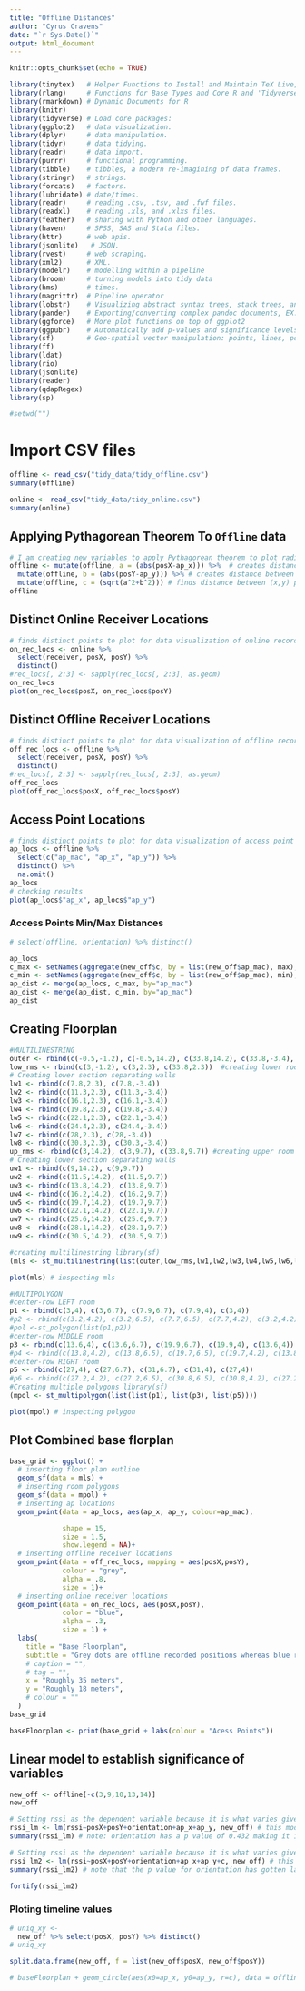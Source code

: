 ```yaml
---
title: "Offline Distances"
author: "Cyrus Cravens"
date: "`r Sys.Date()`"
output: html_document
---
```

```r
knitr::opts_chunk$set(echo = TRUE)
```

```r
library(tinytex)   # Helper Functions to Install and Maintain TeX Live, and Compile LaTeX Documents
library(rlang)     # Functions for Base Types and Core R and 'Tidyverse' Features
library(rmarkdown) # Dynamic Documents for R
library(knitr)
library(tidyverse) # Load core packages:
library(ggplot2)   # data visualization.
library(dplyr)     # data manipulation.
library(tidyr)     # data tidying.
library(readr)     # data import.
library(purrr)     # functional programming.
library(tibble)    # tibbles, a modern re-imagining of data frames.
library(stringr)   # strings.
library(forcats)   # factors.
library(lubridate) # date/times.
library(readr)     # reading .csv, .tsv, and .fwf files.
library(readxl)    # reading .xls, and .xlxs files.
library(feather)   # sharing with Python and other languages.
library(haven)     # SPSS, SAS and Stata files.
library(httr)      # web apis.
library(jsonlite)   # JSON.
library(rvest)     # web scraping.
library(xml2)      # XML.
library(modelr)    # modelling within a pipeline
library(broom)     # turning models into tidy data
library(hms)       # times.
library(magrittr)  # Pipeline operator
library(lobstr)    # Visualizing abstract syntax trees, stack trees, and object sizes
library(pander)    # Exporting/converting complex pandoc documents, EX: df to Pandoc table
library(ggforce)   # More plot functions on top of ggplot2
library(ggpubr)    # Automatically add p-values and significance levels  plots.
library(sf)        # Geo-spatial vector manipulation: points, lines, polygons
library(ff)
library(ldat)
library(rio)
library(jsonlite)
library(reader)
library(qdapRegex)
library(sp)
```

```r
#setwd("")
```

# Import CSV files

```r
offline <- read_csv("tidy_data/tidy_offline.csv")
summary(offline)
```

```r
online <- read_csv("tidy_data/tidy_online.csv")
summary(online)
```
## Applying Pythagorean Theorem To `Offline` data

```r
# I am creating new variables to apply Pythagorean theorem to plot radius 
offline <- mutate(offline, a = (abs(posX-ap_x))) %>%  # creates distance between x coordinates 
  mutate(offline, b = (abs(posY-ap_y))) %>% # creates distance between y coordinates 
  mutate(offline, c = (sqrt(a^2+b^2))) # finds distance between (x,y) points
offline
```

## Distinct Online Receiver Locations 

```r
# finds distinct points to plot for data visualization of online recorded points 
on_rec_locs <- online %>% 
  select(receiver, posX, posY) %>% 
  distinct()
#rec_locs[, 2:3] <- sapply(rec_locs[, 2:3], as.geom)
on_rec_locs
plot(on_rec_locs$posX, on_rec_locs$posY)
```

## Distinct Offline Receiver Locations 

```r
# finds distinct points to plot for data visualization of offline recorded points 
off_rec_locs <- offline %>% 
  select(receiver, posX, posY) %>% 
  distinct()
#rec_locs[, 2:3] <- sapply(rec_locs[, 2:3], as.geom)
off_rec_locs
plot(off_rec_locs$posX, off_rec_locs$posY)
```

## Access Point Locations
```r
# finds distinct points to plot for data visualization of access point locations 
ap_locs <- offline %>% 
  select(c("ap_mac", "ap_x", "ap_y")) %>% 
  distinct() %>% 
  na.omit()
ap_locs
# checking results
plot(ap_locs$"ap_x", ap_locs$"ap_y")
```

### Access Points Min/Max Distances
```r
# select(offline, orientation) %>% distinct()
```



```r
ap_locs
c_max <- setNames(aggregate(new_off$c, by = list(new_off$ap_mac), max), c("ap_mac", "max_dist"))
c_min <- setNames(aggregate(new_off$c, by = list(new_off$ap_mac), min), c("ap_mac", "min_dist"))
ap_dist <- merge(ap_locs, c_max, by="ap_mac")
ap_dist <- merge(ap_dist, c_min, by="ap_mac")
ap_dist
```

## Creating Floorplan
```r
#MULTILINESTRING
outer <- rbind(c(-0.5,-1.2), c(-0.5,14.2), c(33.8,14.2), c(33.8,-3.4), c(3,-3.4), c(3,-1.2),c(-0.5,-1.2)) #creating exterior outline
low_rms <- rbind(c(3,-1.2), c(3,2.3), c(33.8,2.3))  #creating lower room outline
# Creating lower section separating walls
lw1 <- rbind(c(7.8,2.3), c(7.8,-3.4))
lw2 <- rbind(c(11.3,2.3), c(11.3,-3.4))
lw3 <- rbind(c(16.1,2.3), c(16.1,-3.4))
lw4 <- rbind(c(19.8,2.3), c(19.8,-3.4))
lw5 <- rbind(c(22.1,2.3), c(22.1,-3.4))
lw6 <- rbind(c(24.4,2.3), c(24.4,-3.4))
lw7 <- rbind(c(28,2.3), c(28,-3.4))
lw8 <- rbind(c(30.3,2.3), c(30.3,-3.4))
up_rms <- rbind(c(3,14.2), c(3,9.7), c(33.8,9.7)) #creating upper room outline
# Creating lower section separating walls
uw1 <- rbind(c(9,14.2), c(9,9.7))
uw2 <- rbind(c(11.5,14.2), c(11.5,9.7))
uw3 <- rbind(c(13.8,14.2), c(13.8,9.7))
uw4 <- rbind(c(16.2,14.2), c(16.2,9.7))
uw5 <- rbind(c(19.7,14.2), c(19.7,9.7))
uw6 <- rbind(c(22.1,14.2), c(22.1,9.7))
uw7 <- rbind(c(25.6,14.2), c(25.6,9.7))
uw8 <- rbind(c(28.1,14.2), c(28.1,9.7))
uw9 <- rbind(c(30.5,14.2), c(30.5,9.7))

#creating multilinestring library(sf)
(mls <- st_multilinestring(list(outer,low_rms,lw1,lw2,lw3,lw4,lw5,lw6,lw7,lw8,up_rms,uw1,uw2,uw3,uw4,uw5,uw6,uw7,uw8,uw9)))

plot(mls) # inspecting mls

#MULTIPOLYGON
#center-row LEFT room
p1 <- rbind(c(3,4), c(3,6.7), c(7.9,6.7), c(7.9,4), c(3,4))
#p2 <- rbind(c(3.2,4.2), c(3.2,6.5), c(7.7,6.5), c(7.7,4.2), c(3.2,4.2))
#pol <-st_polygon(list(p1,p2))
#center-row MIDDLE room
p3 <- rbind(c(13.6,4), c(13.6,6.7), c(19.9,6.7), c(19.9,4), c(13.6,4))
#p4 <- rbind(c(13.8,4.2), c(13.8,6.5), c(19.7,6.5), c(19.7,4.2), c(13.8,4.2))
#center-row RIGHT room
p5 <- rbind(c(27,4), c(27,6.7), c(31,6.7), c(31,4), c(27,4))
#p6 <- rbind(c(27.2,4.2), c(27.2,6.5), c(30.8,6.5), c(30.8,4.2), c(27.2,4.2))
#Creating multiple polygons library(sf)
(mpol <- st_multipolygon(list(list(p1), list(p3), list(p5))))

plot(mpol) # inspecting polygon
```

## Plot Combined base florplan
```r
base_grid <- ggplot() +
  # inserting floor plan outline
  geom_sf(data = mls) + 
  # inserting room polygons
  geom_sf(data = mpol) +
  # inserting ap locations
  geom_point(data = ap_locs, aes(ap_x, ap_y, colour=ap_mac),

             shape = 15,
             size = 1.5,
             show.legend = NA)+
  # inserting offline receiver locations
  geom_point(data = off_rec_locs, mapping = aes(posX,posY),
             colour = "grey",
             alpha = .8,
             size = 1)+
  # inserting online receiver locations
  geom_point(data = on_rec_locs, aes(posX,posY),
             color = "blue",
             alpha = .3,
             size = 1) +
  labs(
    title = "Base Floorplan",
    subtitle = "Grey dots are offline recorded positions whereas blue represents the online",
    # caption = "",
    # tag = "",
    x = "Roughly 35 meters",
    y = "Roughly 18 meters",
    # colour = ""
  )
base_grid
```

```r
baseFloorplan <- print(base_grid + labs(colour = "Acess Points"))
```
## Linear model to establish significance of variables

```r
new_off <- offline[-c(3,9,10,13,14)]
new_off
```

```r
# Setting rssi as the dependent variable because it is what varies given proximity
rssi_lm <- lm(rssi~posX+posY+orientation+ap_x+ap_y, new_off) # this model excludes the c variable that is distance between receiver and ap
summary(rssi_lm) # note: orientation has a p value of 0.432 making it insignificant
```

```r
# Setting rssi as the dependent variable because it is what varies given proximity 
rssi_lm2 <- lm(rssi~posX+posY+orientation+ap_x+ap_y+c, new_off) # this model includes c variable to examine what happens to the p-value for orientation
summary(rssi_lm2) # note that the p value for orientation has gotten larger by 20.7% making it non-significant to rssi values that determine signal strength
```

```r
fortify(rssi_lm2)
```

### Ploting timeline values

```r
# uniq_xy <- 
  new_off %>% select(posX, posY) %>% distinct()
# uniq_xy
```

```r
split.data.frame(new_off, f = list(new_off$posX, new_off$posY))
```



```r
# baseFloorplan + geom_circle(aes(x0=ap_x, y0=ap_y, r=c), data = offline)
```



